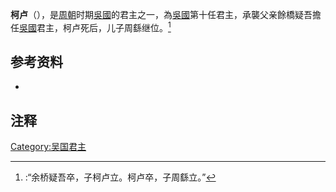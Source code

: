 '''柯卢'''（{{Bd|？||？}}），是[[周朝|周朝]]时期[[吳國|吳國]]的君主之一，為[[吳國|吳國]]第十任君主，承襲父亲餘橋疑吾擔任[[吳國|吳國]]君主，柯卢死后，儿子周繇继位。<ref>{{Wikisource history|史記|031|吳太伯世家}}:“余桥疑吾卒，子柯卢立。柯卢卒，子周繇立。”</ref>

{{start box}}
{{s-before|[[餘橋疑吾|餘橋疑吾]]}}
{{s-title|[[吴国|吴国]]君主}}
{{s-after|[[周繇|周繇]]}}
{{end box}}

{{吳國君主}}

==参考资料==
*{{Wikisource history|史記|031|吳太伯世家}}

==注释==
{{Reflist|2}}

[[Category:吴国君主|Category:吴国君主]]
